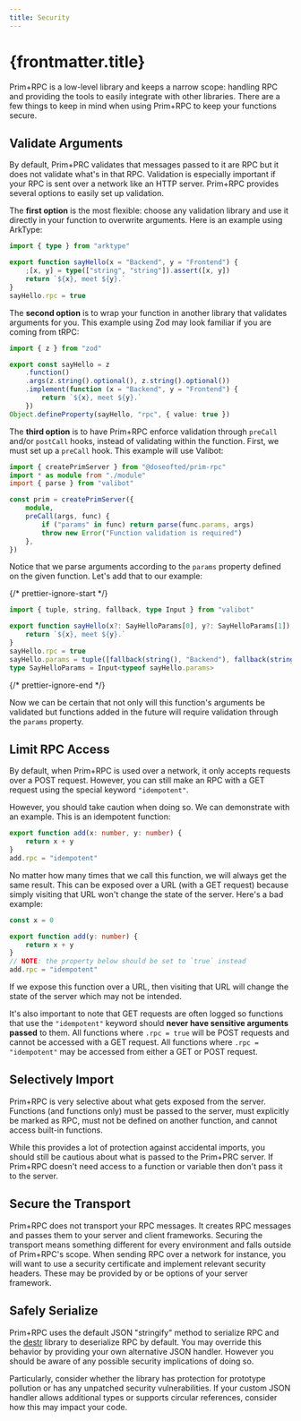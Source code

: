 ```yaml
---
title: Security
---
```



# {frontmatter.title}

Prim+RPC is a low-level library and keeps a narrow scope: handling RPC and providing the tools to easily integrate with
other libraries. There are a few things to keep in mind when using Prim+RPC to keep your functions secure.

## Validate Arguments

By default, Prim+PRC validates that messages passed to it are RPC but it does not validate what's in that RPC.
Validation is especially important if your RPC is sent over a network like an HTTP server. Prim+RPC provides several
options to easily set up validation.

The **first option** is the most flexible: choose any validation library and use it directly in your function to
overwrite arguments. Here is an example using ArkType:

<CodeFile filename="server/module.ts">

```typescript {1,4}
import { type } from "arktype"

export function sayHello(x = "Backend", y = "Frontend") {
	;[x, y] = type(["string", "string"]).assert([x, y])
	return `${x}, meet ${y}.`
}
sayHello.rpc = true
```

</CodeFile>

The **second option** is to wrap your function in another library that validates arguments for you. This example using
Zod may look familiar if you are coming from tRPC:

<CodeFile filename="server/module.ts">

```typescript {1-6,8-9}
import { z } from "zod"

export const sayHello = z
	.function()
	.args(z.string().optional(), z.string().optional())
	.implement(function (x = "Backend", y = "Frontend") {
		return `${x}, meet ${y}.`
	})
Object.defineProperty(sayHello, "rpc", { value: true })
```

</CodeFile>

The **third option** is to have Prim+RPC enforce validation through `preCall` and/or `postCall` hooks, instead of
validating within the function. First, we must set up a `preCall` hook. This example will use Valibot:

<CodeFile filename="server/index.ts">

```typescript {3,7-10}
import { createPrimServer } from "@doseofted/prim-rpc"
import * as module from "./module"
import { parse } from "valibot"

const prim = createPrimServer({
	module,
	preCall(args, func) {
		if ("params" in func) return parse(func.params, args)
		throw new Error("Function validation is required")
	},
})
```

</CodeFile>

Notice that we parse arguments according to the `params` property defined on the given function. Let's add that to our
example:

{/* prettier-ignore-start */}

<CodeFile filename="server/module.ts">

```typescript {1,7-8} /x?: SayHelloParams[0], y?: SayHelloParams[1]/
import { tuple, string, fallback, type Input } from "valibot"

export function sayHello(x?: SayHelloParams[0], y?: SayHelloParams[1]) {
	return `${x}, meet ${y}.`
}
sayHello.rpc = true
sayHello.params = tuple([fallback(string(), "Backend"), fallback(string(), "Frontend")])
type SayHelloParams = Input<typeof sayHello.params>

```

</CodeFile>

{/* prettier-ignore-end */}

Now we can be certain that not only will this function's arguments be validated but functions added in the future will
require validation through the `params` property.

## Limit RPC Access

By default, when Prim+RPC is used over a network, it only accepts requests over a POST request. However, you can still
make an RPC with a GET request using the special keyword `"idempotent"`.

However, you should take caution when doing so. We can demonstrate with an example. This is an idempotent function:

<CodeFile filename="server/module.ts">

```typescript
export function add(x: number, y: number) {
	return x + y
}
add.rpc = "idempotent"
```

</CodeFile>

No matter how many times that we call this function, we will always get the same result. This can be exposed over a URL
(with a GET request) because simply visiting that URL won't change the state of the server. Here's a bad example:

<CodeFile filename="server/module.ts">

```typescript
const x = 0

export function add(y: number) {
	return x + y
}
// NOTE: the property below should be set to `true` instead
add.rpc = "idempotent"
```

</CodeFile>

If we expose this function over a URL, then visiting that URL will change the state of the server which may not be
intended.

It's also important to note that GET requests are often logged so functions that use the `"idempotent"` keyword should
**never have sensitive arguments passed** to them. All functions where `.rpc = true` will be POST requests and cannot be
accessed with a GET request. All functions where `.rpc = "idempotent"` may be accessed from either a GET or POST
request.

## Selectively Import

Prim+RPC is very selective about what gets exposed from the server. Functions (and functions only) must be passed to the
server, must explicitly be marked as RPC, must not be defined on another function, and cannot access built-in functions.

While this provides a lot of protection against accidental imports, you should still be cautious about what is passed to
the Prim+PRC server. If Prim+RPC doesn't need access to a function or variable then don't pass it to the server.

## Secure the Transport

Prim+RPC does not transport your RPC messages. It creates RPC messages and passes them to your server and client
frameworks. Securing the transport means something different for every environment and falls outside of Prim+RPC's
scope. When sending RPC over a network for instance, you will want to use a security certificate and implement relevant
security headers. These may be provided by or be options of your server framework.

## Safely Serialize

Prim+RPC uses the default JSON "stringify" method to serialize RPC and the [destr](https://github.com/unjs/destr#readme)
library to deserialize RPC by default. You may override this behavior by providing your own alternative JSON handler.
However you should be aware of any possible security implications of doing so.

Particularly, consider whether the library has protection for prototype pollution or has any unpatched security
vulnerabilities. If your custom JSON handler allows additional types or supports circular references, consider how this
may impact your code.
